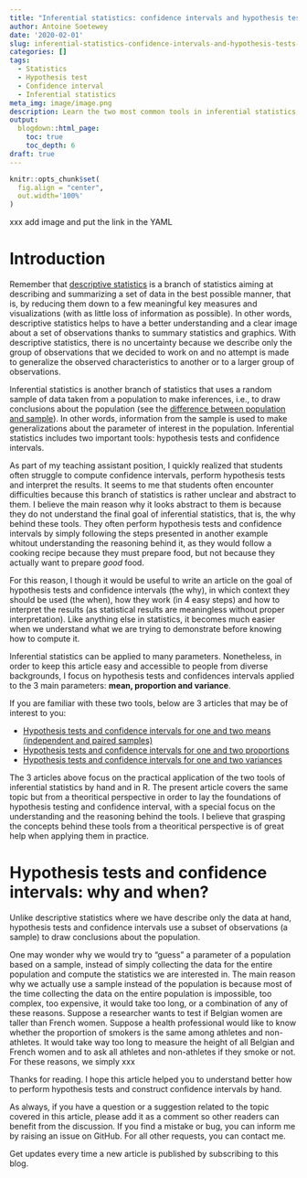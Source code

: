 ```yaml
---
title: "Inferential statistics: confidence intervals and hypothesis tests explained in 4 easy steps"
author: Antoine Soetewey
date: '2020-02-01'
slug: inferential-statistics-confidence-intervals-and-hypothesis-tests-explained-in-4-easy-steps
categories: []
tags:
  - Statistics
  - Hypothesis test
  - Confidence interval
  - Inferential statistics
meta_img: image/image.png
description: Learn the two most common tools in inferential statistics, confidence intervals and hypothesis tests, by following the four easy steps detailed in this article
output:
  blogdown::html_page:
    toc: true
    toc_depth: 6
draft: true
---
```


```r
knitr::opts_chunk$set(
  fig.align = "center",
  out.width='100%'
)
```

xxx add image and put the link in the YAML

# Introduction

Remember that [descriptive statistics](/blog/descriptive-statistics-by-hand/) is a branch of statistics aiming at describing and summarizing a set of data in the best possible manner, that is, by reducing them down to a few meaningful key measures and visualizations (with as little loss of information as possible). In other words, descriptive statistics helps to have a better understanding and a clear image about a set of observations thanks to summary statistics and graphics. With descriptive statistics, there is no uncertainty because we describe only the group of observations that we decided to work on and no attempt is made to generalize the observed characteristics to another or to a larger group of observations.

Inferential statistics is another branch of statistics that uses a random sample of data taken from a population to make inferences, i.e., to draw conclusions about the population (see the [difference between population and sample](/blog/what-is-the-difference-between-population-and-sample/)). In other words, information from the sample is used to make generalizations about the parameter of interest in the population. Inferential statistics includes two important tools: hypothesis tests and confidence intervals.

As part of my teaching assistant position, I quickly realized that students often struggle to compute confidence intervals, perform hypothesis tests and interpret the results. It seems to me that students often encounter difficulties because this branch of statistics is rather unclear and abstract to them. I believe the main reason why it looks abstract to them is because they do not understand the final goal of inferential statistics, that is, the why behind these tools. They often perform hypothesis tests and confidence intervals by simply following the steps presented in another example whitout understanding the reasoning behind it, as they would follow a cooking recipe because they must prepare food, but not because they actually want to prepare *good* food.

For this reason, I though it would be useful to write an article on the goal of hypothesis tests and confidence intervals (the why), in which context they should be used (the when), how they work (in 4 easy steps) and how to interpret the results (as statistical results are meaningless without proper interpretation). Like anything else in statistics, it becomes much easier when we understand what we are trying to demonstrate before knowing how to compute it.

Inferential statistics can be applied to many parameters. Nonetheless, in order to keep this article easy and accessible to people from diverse backgrounds, I focus on hypothesis tests and confidences intervals applied to the 3 main parameters: **mean, proportion and variance**.

If you are familiar with these two tools, below are 3 articles that may be of interest to you:

* [Hypothesis tests and confidence intervals for one and two means (independent and paired samples)](/blog/xxx/)
* [Hypothesis tests and confidence intervals for one and two proportions](/blog/xxx/)
* [Hypothesis tests and confidence intervals for one and two variances](/blog/xxx/)

The 3 articles above focus on the practical application of the two tools of inferential statistics by hand and in R. The present article covers the same topic but from a theoritical perspective in order to lay the foundations of hypothesis testing and confidence interval, with a special focus on the understanding and the reasoning behind the tools. I believe that grasping the concepts behind these tools from a theoritical perspective is of great help when applying them in practice.

# Hypothesis tests and confidence intervals: why and when?

Unlike descriptive statistics where we have describe only the data at hand, hypothesis tests and confidence intervals use a subset of observations (a sample) to draw conclusions about the population.

One may wonder why we would try to "guess" a parameter of a population based on a sample, instead of simply collecting the data for the entire population and compute the statistics we are interested in. The main reason why we actually use a sample instead of the population is because most of the time collecting the data on the entire population is impossible, too complex, too expensive, it would take too long, or a combination of any of these reasons. Suppose a researcher wants to test if Belgian women are taller than French women. Suppose a health professional would like to know whether the proportion of smokers is the same among athletes and non-athletes. It would take way too long to measure the height of all Belgian and French women and to ask all athletes and non-athletes if they smoke or not.
For these reasons, we simply xxx

Thanks for reading. I hope this article helped you to understand better how to perform hypothesis tests and construct confidence intervals by hand.

As always, if you have a question or a suggestion related to the topic covered in this article, please add it as a comment so other readers can benefit from the discussion. If you find a mistake or bug, you can inform me by raising an issue on GitHub. For all other requests, you can contact me.

Get updates every time a new article is published by subscribing to this blog.
